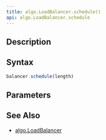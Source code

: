 ```yaml
---
title: algo.LoadBalancer.schedule()
api: algo.LoadBalancer.schedule
---
```


## Description

<Summary/>

## Syntax

``` js
balancer.schedule(length)
```

## Parameters

<Parameters/>

## See Also

* [algo.LoadBalancer](/reference/api/algo/LoadBalancer)
